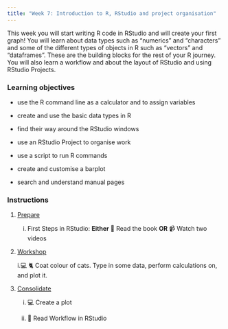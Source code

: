 ```yaml
---
title: "Week 7: Introduction to R, RStudio and project organisation"
---
```


This week you will start writing R code in RStudio and will create your first graph! You will learn about data types such as "numerics" and "characters" and some of the different types of objects in R such as "vectors" and "dataframes". These are the building blocks for the rest of your R journey. You will also learn a workflow and about the layout of RStudio and using RStudio Projects.

### Learning objectives

-   use the R command line as a calculator and to assign variables

-   create and use the basic data types in R

-   find their way around the RStudio windows

-   use an RStudio Project to organise work

-   use a script to run R commands

-   create and customise a barplot

-   search and understand manual pages

### Instructions

1.  [Prepare](study_before_workshop.qmd)

    i.  First Steps in RStudio: **Either** 📖 Read the book **OR** 📹 Watch two videos


2.  [Workshop](workshop.qmd)
    
    i.💻 🐈 Coat colour of cats. Type in some data, perform calculations on, and plot it.

3.  [Consolidate](study_after_workshop.qmd)

    i.  💻 Create a plot

    ii. 📖 Read Workflow in RStudio
